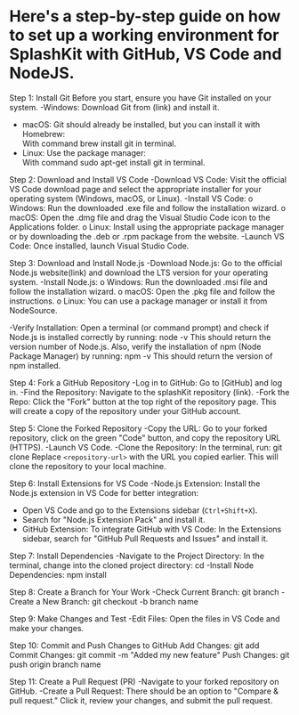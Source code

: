 
# Here's a step-by-step guide on how to set up a working environment for SplashKit with GitHub, VS Code and NodeJS.

Step 1: Install Git
Before you start, ensure you have Git installed on your system.
-Windows: Download Git from (link) and install it.
- macOS: Git should already be installed, but you can install it with Homebrew:  
With command brew install git in terminal.
- Linux: Use the package manager:  
 With command sudo apt-get install git in terminal.

Step 2: Download and Install VS Code
-Download VS Code:
Visit the official VS Code download page and select the appropriate installer for your operating system (Windows, macOS, or Linux).
-Install VS Code:
o	Windows: Run the downloaded .exe file and follow the installation wizard.
o	macOS: Open the .dmg file and drag the Visual Studio Code icon to the Applications folder.
o	Linux: Install using the appropriate package manager or by downloading the .deb or .rpm package from the website.
-Launch VS Code: Once installed, launch Visual Studio Code.

Step 3: Download and Install Node.js
-Download Node.js:
Go to the official Node.js website(link) and download the LTS version for your operating system.
-Install Node.js:
o	Windows: Run the downloaded .msi file and follow the installation wizard.
o	macOS: Open the .pkg file and follow the instructions.
o	Linux: You can use a package manager or install it from NodeSource.

-Verify Installation:
Open a terminal (or command prompt) and check if Node.js is installed correctly by running:
node -v
This should return the version number of Node.js.
Also, verify the installation of npm (Node Package Manager) by running:
npm -v
This should return the version of npm installed.

Step 4: Fork a GitHub Repository
-Log in to GitHub: Go to [GitHub] and log in.
-Find the Repository: Navigate to the splashKit repository (link).
-Fork the Repo: Click the "Fork" button at the top right of the repository page. This will create a copy of the repository under your GitHub account.

Step 5: Clone the Forked Repository
-Copy the URL: Go to your forked repository, click on the green "Code" button, and copy the repository URL (HTTPS).
-Launch VS Code.
-Clone the Repository: In the terminal, run:
   git clone <repository-url>
   Replace `<repository-url>` with the URL you copied earlier. This will clone the repository to your local machine.

Step 6: Install Extensions for VS Code
-Node.js Extension: Install the Node.js extension in VS Code for better integration:
   - Open VS Code and go to the Extensions sidebar (`Ctrl+Shift+X`).
   - Search for "Node.js Extension Pack" and install it.
   - GitHub Extension: To integrate GitHub with VS Code: In the Extensions sidebar, search for "GitHub Pull Requests and Issues" and install it.

Step 7: Install Dependencies 
-Navigate to the Project Directory: In the terminal, change into the cloned project directory:
 cd <project-directory>
-Install Node Dependencies: 
  npm install

Step 8: Create a Branch for Your Work
-Check Current Branch:
   git branch
 -Create a New Branch:
   git checkout -b branch name

Step 9: Make Changes and Test
-Edit Files: Open the files in VS Code and make your changes.

Step 10: Commit and Push Changes to GitHub
Add Changes:
   git add
Commit Changes:
   git commit -m "Added my new feature"
 Push Changes:
  git push origin branch name

Step 11: Create a Pull Request (PR)
 -Navigate to your forked repository on GitHub.
 -Create a Pull Request: There should be an option to "Compare & pull request." Click it, review your changes, and submit the pull request.



